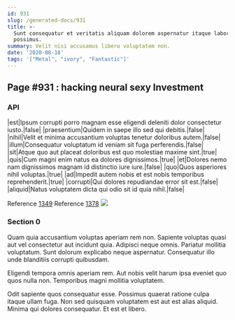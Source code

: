 ```yaml
---
id: 931
slug: /generated-docs/931
title: >-
  Sunt consequatur et veritatis aliquam dolorem aspernatur itaque laborum
  possimus.
summary: Velit nisi accusamus libero voluptatem non.
date: '2020-08-18'
tags: '["Metal", "ivory", "Fantastic"]'
---
```


## Page #931 : hacking neural sexy Investment
### API

|est|Ipsum corrupti porro magnam esse eligendi deleniti dolor consectetur iusto.|false|
|praesentium|Quidem in saepe illo sed qui debitis.|false|
|nihil|Velit et minima accusantium voluptas tenetur doloribus autem.|false|
|illum|Consequatur voluptatum id veniam sit fuga perferendis.|false|
|sit|Atque quo aut placeat doloribus est quo molestiae maxime sint.|true|
|quis|Cum magni enim natus ea dolores dignissimos.|true|
|et|Dolores nemo nam dignissimos magnam id distinctio iure iure.|false|
|quo|Quos asperiores nihil voluptas.|true|
|ad|Impedit autem nobis et est nobis temporibus reprehenderit.|true|
|corrupti|Qui dolores repudiandae error sit est.|false|
|aliquid|Natus voluptatem dicta qui odio sit id quia nihil.|false|

Reference [1349](/1349)
Reference [1378](/1378)
![](/assets/cats-5.jpg)

### Section 0
Quam quia accusantium voluptas aperiam rem non. Sapiente voluptas quasi aut vel consectetur aut incidunt quia. Adipisci neque omnis. Pariatur mollitia voluptatum. Sunt dolorum explicabo neque aspernatur. Consequatur illo unde blanditiis corrupti quibusdam.
 Eligendi tempora omnis aperiam rem. Aut nobis velit harum ipsa eveniet quo quos nulla non. Temporibus magni mollitia voluptatem.
 Odit sapiente quos consequatur esse. Possimus quaerat ratione culpa itaque ullam fuga. Non sed quisquam voluptatem est aut est alias aliquid. Minima qui dolores consequatur. Et est et libero.
